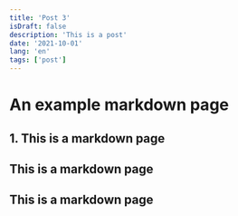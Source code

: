 ```yaml
---
title: 'Post 3'
isDraft: false
description: 'This is a post'
date: '2021-10-01'
lang: 'en'
tags: ['post']
---
```


# An example markdown page

## 1. This is a markdown page

## This is a markdown page

## This is a markdown page
